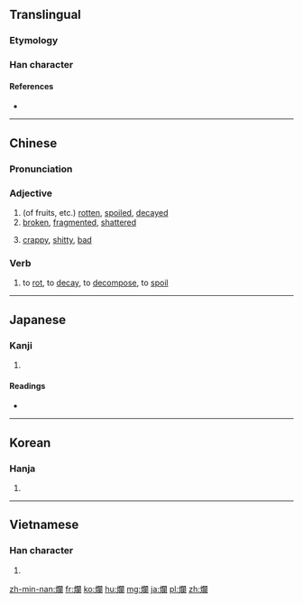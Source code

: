 {{also|烂}}
==Translingual==

===Etymology===
{{Han etyl}}
{{Han compound|火|闌|t1=fire|ls=psc}}

===Han character===
{{Han char|rn=86|rad=火|as=17|sn=21|four=97820|canj=FANW|ids=⿰火闌}}

====References====
* {{Han ref|kx=0687.250|dkj=19604|dj=1099.120|hdz=32249.020|uh=721B|ud=29211|bh=C4EA|bd=50410}}

----

==Chinese==
{{zh-forms|s=烂}}

===Pronunciation===
{{zh-pron
|m=làn
|c=laan6
|mc=y
|oc=y
|ma=Zh-làn.ogg
|cat=a,v
}}

===Adjective===
{{zh-adj}}

# (of fruits, etc.) [[rotten]], [[spoiled]], [[decayed]]
# [[broken]], [[fragmented]], [[shattered]]
#: {{zh-usex|佢 整爛 其他人 啲 嘢 都 唔 知錯。|He didn't apologize even though he broke someone else's things.|C}}
# [[crappy]], [[shitty]], [[bad]]
#: {{zh-usex|我 的 英文 很 爛。|My English is '''awful'''.}}

===Verb===
{{zh-verb}}

# to [[rot]], to [[decay]], to [[decompose]], to [[spoil]]

<!-- ====Compounds==== (need to be converted to traditional forms)
* [[烂糊]]
* [[烂漫]], [[烂熳]], [[烂缦]]
* [[烂泥]]
* [[烂舌头]]
* [[烂熟]]
* [[烂摊子]]
* [[烂账]]
* [[烂醉]] -->

----

==Japanese==

===Kanji===
{{ja-kanji|grade=|rs=火17}}

# {{defn|lang=ja|sort=火17}}

====Readings====
* {{ja-readings|on=[[らん]] (ran)|kun=[[ただれる]] (tadareru)}}

----

==Korean==

===Hanja===
{{ko-hanja|hangeul=[[란]], [[난]]|eumhun=|rv=ran, nan|mr=ran, nan|y=lan, nan}}

# {{defn|lang=ko|sort=火17}}

----

==Vietnamese==

===Han character===
{{vi-readings|rs=火17|hanviet=[[lạn]], [[láng]], [[rạn]]}}

# {{defn|lang=vi|sort=火17}}

[[zh-min-nan:爛]]
[[fr:爛]]
[[ko:爛]]
[[hu:爛]]
[[mg:爛]]
[[ja:爛]]
[[pl:爛]]
[[zh:爛]]